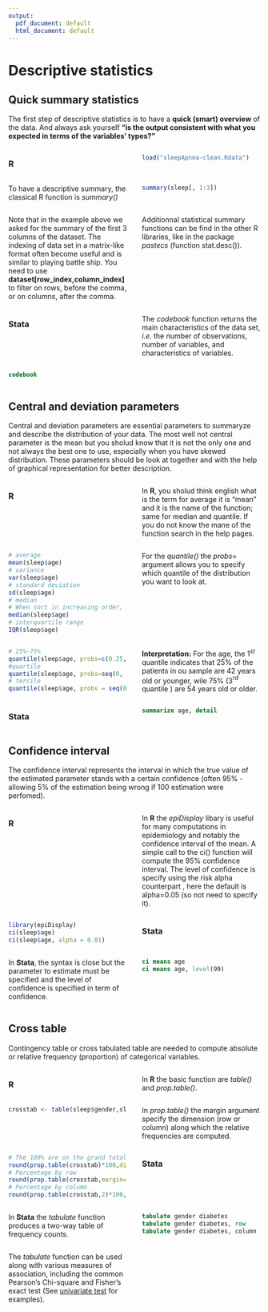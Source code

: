 ```yaml
---
output:
  pdf_document: default
  html_document: default
---
```

# Descriptive statistics

## Quick summary statistics
The first step of descriptive statistics is to have a **quick (smart) overview** of the data. And always ask yourself **"is the output consistent with what you expected in terms of the variables’ types?"**

::::{style="display: grid; grid-template-columns: 1fr 1fr; grid-column-gap: 30px;"}
:::{}
### R{-}
```r
load("sleepApnea-clean.Rdata")
```

To have a descriptive summary, the classical R function is *summary()*
```r
summary(sleep[, 1:3])
```

Note that in the example above we asked for the summary of the first 3 columns of the dataset. The indexing of data set in a matrix-like format often become useful and is similar to playing battle ship. You need to use **dataset[row_index,column_index]** to filter on rows, before the comma,  or on columns, after the comma.

Additionnal statistical summary functions can be find in the other R libraries, like in the package *pastecs* (function stat.desc()).
:::

:::{}
### Stata{-}
The *codebook* function returns the main characteristics of the data set, *i.e.* the number of observations, number of variables, and characteristics of variables.
```stata
codebook
```
:::
::::

## Central and deviation parameters

Central and deviation parameters are essential parameters to summaryze and describe the distribution of your data. The most well not central parameter is the mean but you sholud know that it is not the only one and not always the best one to use, especially when you have skewed distribution. These parameters should be look at together and with the help of graphical representation for better description.

::::{style="display: grid; grid-template-columns: 1fr 1fr; grid-column-gap: 30px;"}
:::{}
### R{-}

In **R**, you sholud think english what is the term for average it is "mean" and it is the name of the function;  same for median and quantile. If you do not know the mane of the function search in the help pages.
```r
# average
mean(sleep$age)
# variance
var(sleep$age)
# standard deviation
sd(sleep$age)
# median 
# When sort in increasing order, 50% of values below and above
median(sleep$age)
# interquartile range
IQR(sleep$age)
```

For the *quantile()* the *probs=* argument allows you to specify which quantile of the distribution you want to look at. 
```r
# 25%-75%
quantile(sleep$age, probs=c(0.25, 0.75))
#quartile
quantile(sleep$age, probs=seq(0, 1, 1/4))
# tercile
quantile(sleep$age, probs = seq(0,1,1/3))
```
**Interpretation:** For the age, the 1$^{st}$ quantile indicates that 25% of the patients in ou sample are 42 years old or younger, wile 75% (3$^{rd}$ quantile ) are 54 years old or older.
:::

:::{}
### Stata{-}

```stata
summarize age, detail
````

:::
::::

## Confidence interval {#confidence-interval}

The confidence interval represents the interval in which the true value of the estimated parameter stands with a certain confidence (often 95% - allowing 5% of the estimation being wrong if 100 estimation were perfomed).

::::{style="display: grid; grid-template-columns: 1fr 1fr; grid-column-gap: 30px;"}
:::{}
### R{-}
In **R** the *epiDisplay* libary is useful for many computations in epidemiology and notably the confidence interval of the mean. A simple call to the ci() function will compute the 95% confidence interval. The level of confidence is specify using the risk alpha counterpart , here the default is alpha=0.05 (so not need to specify it). 
```r
library(epiDisplay)
ci(sleep$age)
ci(sleep$age, alpha = 0.01)
```
:::

:::{}
### Stata{-}
In **Stata**, the syntax is close but the parameter to estimate must be specified and the level of confidence is specified in term of confidence.
```stata
ci means age
ci means age, level(99)
```
:::
::::

## Cross table
Contingency table or cross tabulated table are needed to compute absolute or relative frequency (proportion) of categorical variables.

::::{style="display: grid; grid-template-columns: 1fr 1fr; grid-column-gap: 30px;"}
:::{}
### R{-}
In **R** the basic function are *table()* and *prop.table()*. 
```r
crosstab <- table(sleep$gender,sleep$diabetes)
```

In *prop.table()* the  margin argument specify the dimension (row or column) along which the relative frequencies are computed.
```r
# The 100% are on the grand total
round(prop.table(crosstab)*100,digits=2)
# Percentage by row
round(prop.table(crosstab,margin=1)*100,digits=2)
# Percentage by column
round(prop.table(crosstab,2)*100,digits=2)
```
:::

:::{}
### Stata{-}
In **Stata** the *tabulate* function produces a two-way table of frequency counts.
```stata
tabulate gender diabetes
tabulate gender diabetes, row
tabulate gender diabetes, column
```
The *tabulate* function can be used along with various measures of association, including the common Pearson’s Chi-square and Fisher’s exact test (See [univariate test](Univariate statistical test) for examples).
:::
::::
